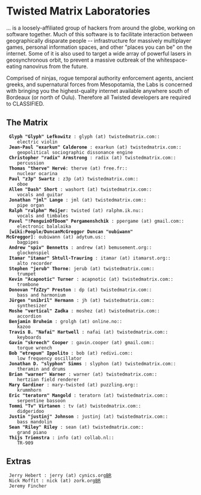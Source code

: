 = Twisted Matrix Laboratories =
... is a loosely-affiliated group of hackers from around the globe, working on software together. Much of this software is to facilitate interaction between geographically disparate people -- infrastructure for massively multiplayer games, personal information spaces, and other "places you can be" on the internet. Some of it is also used to target a wide array of powerful lasers in geosynchronous orbit, to prevent a massive outbreak of the whitespace-eating nanovirus from the future.

Comprised of ninjas, rogue temporal authority enforcement agents, ancient greeks, and supernatural forces from Mesopotamia, the Labs is concerned with bringing you the highest-quality internet available anywhere south of Bordeaux (or north of Oulu). Therefore all Twisted developers are required to CLASSIFIED.

== The Matrix ==

  '''Glyph "Glyph" Lefkowitz''' : glyph (at) twistedmatrix.com::
     electric violin
  '''Jean-Paul "exarkun" Calderone''' : exarkun (at) twistedmatrix.com::
     geopolitical sociographic dissonance engine
  '''Christopher "radix" Armstrong''' : radix (at) twistedmatrix.com::
     percussion
  '''Thomas "therve" Hervé''': therve (at) free.fr::
     nuclear ocarina
  '''Paul "z3p" Swartz''' : z3p (at) twistedmatrix.com::
     oboe
  '''Allen "Dash" Short''' : washort (at) twistedmatrix.com::
     vocals and guitar
  '''Jonathan "jml" Lange''' : jml (at) twistedmatrix.com::
     pipe organ
  '''Ralph "ralphm" Meijer''': twisted (at) ralphm.ik.nu::
     vocals and timbales
  '''Pavel "!PenguinOfDoom" Pergamenshchik''' : ppergame (at) gmail.com::
     electronic balalaika
  '''[wiki:People/DuncanMcGreggor Duncan "oubiwann" McGreggor]''': oubiwann (at) adytum.us::
     bagpipes
  '''Andrew "spiv" Bennetts''' : andrew (at) bemusement.org::
     glockenspiel
  '''Itamar "itamar" Shtull-Trauring''' : itamar (at) itamarst.org::
     alto recorder
  '''Stephen "jerub" Thorne''': jerub (at) twistedmatrix.com::
     trumpet
  '''Kevin "Acapnotic" Turner''' : acapnotic (at) twistedmatrix.com::
     trombone
  '''Donovan "fzZzy" Preston''' : dp (at) twistedmatrix.com::
     bass and harmonium
  '''Jürgen "snibril" Hermann''' : jh (at) twistedmatrix.com::
     synthesizer
  '''Moshe "vertical" Zadka''' : moshez (at) twistedmatrix.com::
     accordion
  '''Benjamin Bruheim''' : grolgh (at) online.no::
     kazoo
  '''Travis B. "Nafai" Hartwell''' : nafai (at) twistedmatrix.com::
     keyboards
  '''Gavin "skreech" Cooper''' : gavin.cooper (at) gmail.com::
     torque wrench
  '''Bob "etrepum" Ippolito''' : bob (at) redivi.com::
     low frequency oscillator
  '''Jonathan D. "slyphon" Simms''' : slyphon (at) twistedmatrix.com::
     theramin and drums
  '''Brian "warner" Warner''' : warner (at) twistedmatrix.com::
     hertzian field renderer
  '''Mary Gardiner''' : mary-twisted (at) puzzling.org::
     krummhorn
  '''Eric "teratorn" Mangold''' : teratorn (at) twistedmatrix.com::
     serpentine bassoon
  '''Tommi "Tv" Virtanen''' : tv (at) twistedmatrix.com::
     didgeridoo
  '''Justin "justinj" Johnson''' : justinj (at) twistedmatrix.com::
     bass mandolin
  '''Sean "Riley" Riley''' : sean (at) twistedmatrix.com::
     grand piano
  '''Thijs Triemstra''' : info (at) collab.nl::
     TR-909

== Extras ==

  Jerry Hebert : jerry (at) cynics.org[[BR]]
  Nick Moffit : nick (at) zork.org[[BR]]
  Jeremy Fincher